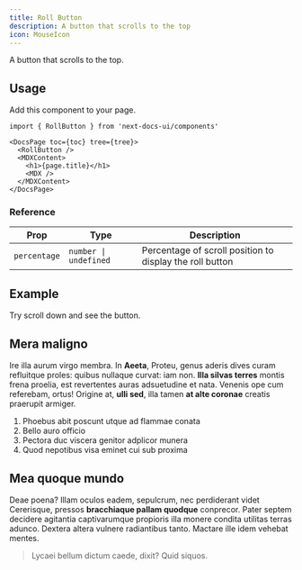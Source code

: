 ```yaml
---
title: Roll Button
description: A button that scrolls to the top
icon: MouseIcon
---
```


A button that scrolls to the top.

## Usage

Add this component to your page.

```mdx title="app/docs/[[...slug]]/page.tsx"
import { RollButton } from 'next-docs-ui/components'

<DocsPage toc={toc} tree={tree}>
  <RollButton />
  <MDXContent>
    <h1>{page.title}</h1>
    <MDX />
  </MDXContent>
</DocsPage>
```

### Reference

| Prop         | Type                  | Description                                              |
| ------------ | --------------------- | -------------------------------------------------------- |
| `percentage` | `number \| undefined` | Percentage of scroll position to display the roll button |

## Example

Try scroll down and see the button.

<div className="p-4 bg-secondary text-secondary-foreground rounded-md">

## Mera maligno

Ire illa aurum virgo membra. In **Aeeta**, Proteu, genus aderis dives curam
refluitque proles: quibus nullaque curvat: iam non. **Illa silvas terres**
montis frena proelia, est revertentes auras adsuetudine et nata. Venenis ope cum
referebam, ortus! Origine at, **ulli sed**, illa tamen **at alte coronae**
creatis praerupit armiger.

1. Phoebus abit poscunt utque ad flammae conata
2. Bello auro officio
3. Pectora duc viscera genitor adplicor munera
4. Quod nepotibus visa eminet cui sub proxima

## Mea quoque mundo

Deae poena? Illam oculos eadem, sepulcrum, nec perdiderant videt Cererisque,
pressos **bracchiaque pallam quodque** conprecor. Pater septem decidere
agitantia captivarumque propioris illa monere condita utilitas terras adunco.
Dextera altera vulnere radiantibus tanto. Mactare ille idem vehebat mentes.

> Lycaei bellum dictum caede, dixit? Quid siquos.

</div>

<RollButton />
